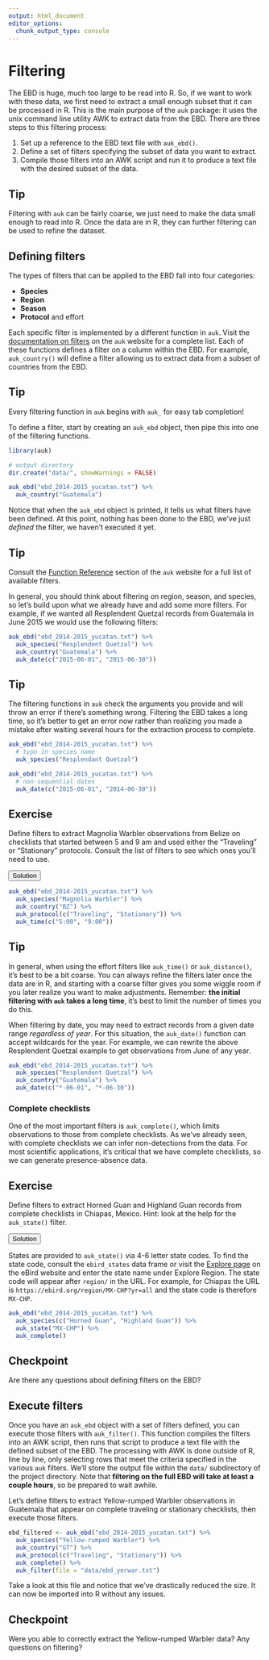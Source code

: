 ```yaml
---
output: html_document
editor_options: 
  chunk_output_type: console
---
```


# Filtering {#filter}

The EBD is huge, much too large to be read into R. So, if we want to work with these data, we first need to extract a small enough subset that it can be processed in R. This is the main purpose of the `auk` package: it uses the unix command line utility AWK to extract data from the EBD. There are three steps to this filtering process:

1. Set up a reference to the EBD text file with `auk_ebd()`.
2. Define a set of filters specifying the subset of data you want to extract.
3. Compile those filters into an AWK script and run it to produce a text file with the desired subset of the data.

<div class="tip">
  <h2>Tip</h2>
  Filtering with `auk` can be fairly coarse, we just need to make the data small enough to read into R. Once the data are in R, they can further filtering can be used to refine the dataset.
</div>

## Defining filters {#filter-define}

The types of filters that can be applied to the EBD fall into four categories:

- **Species**
- **Region**
- **Season**
- **Protocol** and effort

Each specific filter is implemented by a different function in `auk`. Visit the [documentation on filters](https://cornelllabofornithology.github.io/auk/reference/index.html#section-filter) on the `auk` website for a complete list. Each of these functions defines a filter on a column within the EBD. For example, `auk_country()` will define a filter allowing us to extract data from a subset of countries from the EBD.

<div class="tip">
  <h2>Tip</h2>
  Every filtering function in `auk` begins with `auk_` for easy tab completion!
</div>

To define a filter, start by creating an `auk_ebd` object, then pipe this into one of the filtering functions.

```r
library(auk)

# output directory
dir.create("data/", showWarnings = FALSE)

auk_ebd("ebd_2014-2015_yucatan.txt") %>% 
  auk_country("Guatemala")
```

Notice that when the `auk_ebd` object is printed, it tells us what filters have been defined. At this point, nothing has been done to the EBD, we've just *defined* the filter, we haven't executed it yet.

<div class="tip">
  <h2>Tip</h2>
  Consult the [Function Reference](http://CornellLabofOrnithology.github.io/auk/reference/index.html#section-filter) section of the `auk` website for a full list of available filters.
</div>

In general, you should think about filtering on region, season, and species, so let's build upon what we already have and add some more filters. For example, if we wanted all Resplendent Quetzal records from Guatemala in June 2015 we would use the following filters:

```r
auk_ebd("ebd_2014-2015_yucatan.txt") %>% 
  auk_species("Resplendent Quetzal") %>% 
  auk_country("Guatemala") %>% 
  auk_date(c("2015-06-01", "2015-06-30"))
```

<div class="tip">
  <h2>Tip</h2>
  The filtering functions in `auk` check the arguments you provide and will throw an error if there's something wrong. Filtering the EBD takes a long time, so it's better to get an error now rather than realizing you made a mistake after waiting several hours for the extraction process to complete.
  
```r
auk_ebd("ebd_2014-2015_yucatan.txt") %>% 
  # typo in species name
  auk_species("Resplendant Quetzal")

auk_ebd("ebd_2014-2015_yucatan.txt") %>% 
  # non-sequential dates
  auk_date(c("2015-06-01", "2014-06-30"))
```
  
</div>

<div class="exercise">
  <h2>Exercise</h2>
  Define filters to extract Magnolia Warbler observations from Belize on checklists that started between 5 and 9 am and used either the "Traveling" or "Stationary" protocols. Consult the list of filters to see which ones you'll need to use.
  
  <button class="solution">Solution</button>
<div class="solution-content">

```r
auk_ebd("ebd_2014-2015_yucatan.txt") %>% 
  auk_species("Magnolia Warbler") %>% 
  auk_country("BZ") %>% 
  auk_protocol(c("Traveling", "Stationary")) %>% 
  auk_time(c("5:00", "9:00"))
```

</div>
</div>

<div class="tip">
  <h2>Tip</h2>
  In general, when using the effort filters like `auk_time()` or `auk_distance()`, it's best to be a bit coarse. You can always refine the filters later once the data are in R, and starting with a coarse filter gives you some wiggle room if you later realize you want to make adjustments. Remember: **the initial filtering with `auk` takes a long time**, it's best to limit the number of times you do this.
</div>

When filtering by date, you may need to extract records from a given date range *regardless of year*. For this situation, the `auk_date()` function can accept wildcards for the year. For example, we can rewrite the above Resplendent Quetzal example to get observations from June of any year.

```r
auk_ebd("ebd_2014-2015_yucatan.txt") %>% 
  auk_species("Resplendent Quetzal") %>% 
  auk_country("Guatemala") %>% 
  auk_date(c("*-06-01", "*-06-30"))
```

### Complete checklists {#filter-define-complete}

One of the most important filters is `auk_complete()`, which limits observations to those from complete checklists. As we've already seen, with complete checklists we can infer non-detections from the data. For most scientific applications, it's critical that we have complete checklists, so we can generate presence-absence data.

<div class="exercise">
  <h2>Exercise</h2>
  Define filters to extract Horned Guan and Highland Guan records from complete checklists in Chiapas, Mexico. Hint: look at the help for the `auk_state()` filter.
  
  <button class="solution">Solution</button>
<div class="solution-content">

States are provided to `auk_state()` via 4-6 letter state codes. To find the state code, consult the `ebird_states` data frame or visit the [Explore page](https://ebird.org/explore) on the eBird website and enter the state name under Explore Region. The state code will appear after `region/` in the URL. For example, for Chiapas the URL is `https://ebird.org/region/MX-CHP?yr=all` and the state code is therefore `MX-CHP`.

```r
auk_ebd("ebd_2014-2015_yucatan.txt") %>% 
  auk_species(c("Horned Guan", "Highland Guan")) %>% 
  auk_state("MX-CHP") %>% 
  auk_complete()
```

</div>
</div>

<div class="checkpoint">
  <h2>Checkpoint</h2>
  Are there any questions about defining filters on the EBD?
</div>

## Execute filters {#filter-execute}

Once you have an `auk_ebd` object with a set of filters defined, you can execute those filters with `auk_filter()`. This function compiles the filters into an AWK script, then runs that script to produce a text file with the defined subset of the EBD. The processing with AWK is done outside of R, line by line, only selecting rows that meet the criteria specified in the various `auk` filters. We'll store the output file within the `data/` subdirectory of the project directory. Note that **filtering on the full EBD will take at least a couple hours**, so be prepared to wait awhile. 

Let's define filters to extract Yellow-rumped Warbler observations in Guatemala that appear on complete traveling or stationary checklists, then execute those filters.

```r
ebd_filtered <- auk_ebd("ebd_2014-2015_yucatan.txt") %>% 
  auk_species("Yellow-rumped Warbler") %>% 
  auk_country("GT") %>% 
  auk_protocol(c("Traveling", "Stationary")) %>% 
  auk_complete() %>% 
  auk_filter(file = "data/ebd_yerwar.txt")
```

Take a look at this file and notice that we've drastically reduced the size. It can now be imported into R without any issues.

<div class="checkpoint">
  <h2>Checkpoint</h2>
  Were you able to correctly extract the Yellow-rumped Warbler data? Any questions on filtering?
</div>